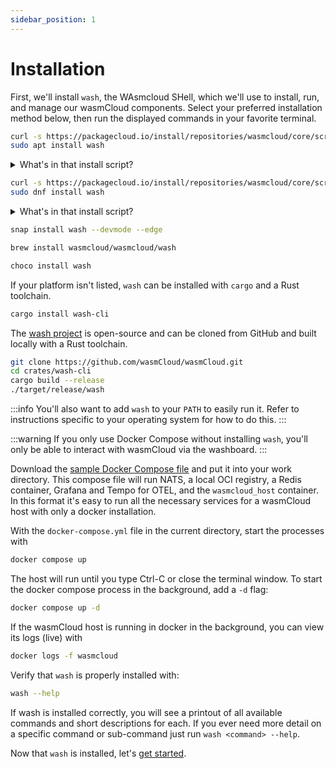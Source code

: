 ```yaml
---
sidebar_position: 1
---
```



# Installation

First, we'll install `wash`, the WAsmcloud SHell, which we'll use to
install, run, and manage our wasmCloud components.
Select your preferred installation method below, then run the displayed commands in your favorite terminal.

<Tabs queryString="os">
  <TabItem value="ubuntudebian" label="Ubuntu/Debian" default>

```bash
curl -s https://packagecloud.io/install/repositories/wasmcloud/core/script.deb.sh | sudo bash
sudo apt install wash
```

<details>
<summary>What's in that install script?</summary>
It is always a good idea to inspect scripts before piping them directly into `sudo bash`.

Below are the contents of `script.deb.sh` for your verification.

```bash
#!/bin/bash

unknown_os ()
{
  echo "Unfortunately, your operating system distribution and version are not supported by this script."
  echo
  echo "You can override the OS detection by setting os= and dist= prior to running this script."
  echo "You can find a list of supported OSes and distributions on our website: https://packagecloud.io/docs#os_distro_version"
  echo
  echo "For example, to force Ubuntu Trusty: os=ubuntu dist=trusty ./script.sh"
  echo
  echo "Please email support@packagecloud.io and let us know if you run into any issues."
  exit 1
}

gpg_check ()
{
  echo "Checking for gpg..."
  if command -v gpg > /dev/null; then
    echo "Detected gpg..."
  else
    echo "Installing gnupg for GPG verification..."
    apt-get install -y gnupg
    if [ "$?" -ne "0" ]; then
      echo "Unable to install GPG! Your base system has a problem; please check your default OS's package repositories because GPG should work."
      echo "Repository installation aborted."
      exit 1
    fi
  fi
}

curl_check ()
{
  echo "Checking for curl..."
  if command -v curl > /dev/null; then
    echo "Detected curl..."
  else
    echo "Installing curl..."
    apt-get install -q -y curl
    if [ "$?" -ne "0" ]; then
      echo "Unable to install curl! Your base system has a problem; please check your default OS's package repositories because curl should work."
      echo "Repository installation aborted."
      exit 1
    fi
  fi
}

install_debian_keyring ()
{
  if [ "${os,,}" = "debian" ]; then
    echo "Installing debian-archive-keyring which is needed for installing "
    echo "apt-transport-https on many Debian systems."
    apt-get install -y debian-archive-keyring &> /dev/null
  fi
}


detect_os ()
{
  if [[ ( -z "${os}" ) && ( -z "${dist}" ) ]]; then
    # some systems dont have lsb-release yet have the lsb_release binary and
    # vice-versa
    if [ -e /etc/lsb-release ]; then
      . /etc/lsb-release

      if [ "${ID}" = "raspbian" ]; then
        os=${ID}
        dist=`cut --delimiter='.' -f1 /etc/debian_version`
      else
        os=${DISTRIB_ID}
        dist=${DISTRIB_CODENAME}

        if [ -z "$dist" ]; then
          dist=${DISTRIB_RELEASE}
        fi
      fi

    elif [ `which lsb_release 2>/dev/null` ]; then
      dist=`lsb_release -c | cut -f2`
      os=`lsb_release -i | cut -f2 | awk '{ print tolower($1) }'`

    elif [ -e /etc/debian_version ]; then
      # some Debians have jessie/sid in their /etc/debian_version
      # while others have '6.0.7'
      os=`cat /etc/issue | head -1 | awk '{ print tolower($1) }'`
      if grep -q '/' /etc/debian_version; then
        dist=`cut --delimiter='/' -f1 /etc/debian_version`
      else
        dist=`cut --delimiter='.' -f1 /etc/debian_version`
      fi

    else
      unknown_os
    fi
  fi

  if [ -z "$dist" ]; then
    unknown_os
  fi

  # remove whitespace from OS and dist name
  os="${os// /}"
  dist="${dist// /}"

  echo "Detected operating system as $os/$dist."
}

detect_apt_version ()
{
  apt_version_full=`apt-get -v | head -1 | awk '{ print $2 }'`
  apt_version_major=`echo $apt_version_full | cut -d. -f1`
  apt_version_minor=`echo $apt_version_full | cut -d. -f2`
  apt_version_modified="${apt_version_major}${apt_version_minor}0"

  echo "Detected apt version as ${apt_version_full}"
}

main ()
{
  detect_os
  curl_check
  gpg_check
  detect_apt_version

  # Need to first run apt-get update so that apt-transport-https can be
  # installed
  echo -n "Running apt-get update... "
  apt-get update &> /dev/null
  echo "done."

  # Install the debian-archive-keyring package on debian systems so that
  # apt-transport-https can be installed next
  install_debian_keyring

  echo -n "Installing apt-transport-https... "
  apt-get install -y apt-transport-https &> /dev/null
  echo "done."


  gpg_key_url="https://packagecloud.io/wasmCloud/core/gpgkey"
  apt_config_url="https://packagecloud.io/install/repositories/wasmCloud/core/config_file.list?os=${os}&dist=${dist}&source=script"

  apt_source_path="/etc/apt/sources.list.d/wasmCloud_core.list"
  apt_keyrings_dir="/etc/apt/keyrings"
  if [ ! -d "$apt_keyrings_dir" ]; then
    mkdir -p "$apt_keyrings_dir"
  fi
  gpg_keyring_path="$apt_keyrings_dir/wasmCloud_core-archive-keyring.gpg"
    gpg_key_path_old="/etc/apt/trusted.gpg.d/wasmCloud_core.gpg"

  echo -n "Installing $apt_source_path..."

  # create an apt config file for this repository
  curl -sSf "${apt_config_url}" > $apt_source_path
  curl_exit_code=$?

  if [ "$curl_exit_code" = "22" ]; then
    echo
    echo
    echo -n "Unable to download repo config from: "
    echo "${apt_config_url}"
    echo
    echo "This usually happens if your operating system is not supported by "
    echo "packagecloud.io, or this script's OS detection failed."
    echo
    echo "You can override the OS detection by setting os= and dist= prior to running this script."
    echo "You can find a list of supported OSes and distributions on our website: https://packagecloud.io/docs#os_distro_version"
    echo
    echo "For example, to force Ubuntu Trusty: os=ubuntu dist=trusty ./script.sh"
    echo
    echo "If you are running a supported OS, please email support@packagecloud.io and report this."
    [ -e $apt_source_path ] && rm $apt_source_path
    exit 1
  elif [ "$curl_exit_code" = "35" -o "$curl_exit_code" = "60" ]; then
    echo "curl is unable to connect to packagecloud.io over TLS when running: "
    echo "    curl ${apt_config_url}"
    echo "This is usually due to one of two things:"
    echo
    echo " 1.) Missing CA root certificates (make sure the ca-certificates package is installed)"
    echo " 2.) An old version of libssl. Try upgrading libssl on your system to a more recent version"
    echo
    echo "Contact support@packagecloud.io with information about your system for help."
    [ -e $apt_source_path ] && rm $apt_source_path
    exit 1
  elif [ "$curl_exit_code" -gt "0" ]; then
    echo
    echo "Unable to run: "
    echo "    curl ${apt_config_url}"
    echo
    echo "Double check your curl installation and try again."
    [ -e $apt_source_path ] && rm $apt_source_path
    exit 1
  else
    echo "done."
  fi

  echo -n "Importing packagecloud gpg key... "
  # import the gpg key
  curl -fsSL "${gpg_key_url}" | gpg --dearmor > ${gpg_keyring_path}
  # grant 644 permisions to gpg keyring path
  chmod 0644 "${gpg_keyring_path}"

  # move gpg key to old path if apt version is older than 1.1
  if [ "${apt_version_modified}" -lt 110 ]; then
    # move to trusted.gpg.d

    mv ${gpg_keyring_path} ${gpg_key_path_old}
    # grant 644 permisions to gpg key path
    chmod 0644 "${gpg_key_path_old}"

    # deletes the keyrings directory if it is empty
    if ! ls -1qA $apt_keyrings_dir | grep -q .;then
      rm -r $apt_keyrings_dir
    fi
    echo "Packagecloud gpg key imported to ${gpg_key_path_old}"
  else
    echo "Packagecloud gpg key imported to ${gpg_keyring_path}"
  fi
  echo "done."

  echo -n "Running apt-get update... "
  # update apt on this system
  apt-get update &> /dev/null
  echo "done."

  echo
  echo "The repository is setup! You can now install packages."
}

main
```

</details>

  </TabItem>
  <TabItem value="fedora" label="Fedora">

```bash
curl -s https://packagecloud.io/install/repositories/wasmcloud/core/script.rpm.sh | sudo bash
sudo dnf install wash
```


<details>
<summary>What's in that install script?</summary>
It is always a good idea to inspect scripts before piping them directly into `sudo bash`. Below are the contents of `script.rpm.sh` for your verification.

```bash
#!/bin/bash

unknown_os ()
{
  echo "Unfortunately, your operating system distribution and version are not supported by this script."
  echo
  echo "You can override the OS detection by setting os= and dist= prior to running this script."
  echo "You can find a list of supported OSes and distributions on our website: https://packagecloud.io/docs#os_distro_version"
  echo
  echo "For example, to force CentOS 6: os=el dist=6 ./script.sh"
  echo
  echo "Please email support@packagecloud.io and let us know if you run into any issues."
  exit 1
}

curl_check ()
{
  echo "Checking for curl..."
  if command -v curl > /dev/null; then
    echo "Detected curl..."
  else
    echo "Installing curl..."
    yum install -d0 -e0 -y curl
  fi
}


detect_os ()
{
  if [[ ( -z "${os}" ) && ( -z "${dist}" ) ]]; then
    if [ -e /etc/os-release ]; then
      . /etc/os-release
      os=${ID}
      if [ "${os}" = "poky" ]; then
        dist=`echo ${VERSION_ID}`
      elif [ "${os}" = "sles" ]; then
        dist=`echo ${VERSION_ID}`
      elif [ "${os}" = "opensuse" ]; then
        dist=`echo ${VERSION_ID}`
      elif [ "${os}" = "opensuse-leap" ]; then
        os=opensuse
        dist=`echo ${VERSION_ID}`
      elif [ "${os}" = "amzn" ]; then
        dist=`echo ${VERSION_ID}`
      else
        dist=`echo ${VERSION_ID} | awk -F '.' '{ print $1 }'`
      fi

    elif [ `which lsb_release 2>/dev/null` ]; then
      # get major version (e.g. '5' or '6')
      dist=`lsb_release -r | cut -f2 | awk -F '.' '{ print $1 }'`

      # get os (e.g. 'centos', 'redhatenterpriseserver', etc)
      os=`lsb_release -i | cut -f2 | awk '{ print tolower($1) }'`

    elif [ -e /etc/oracle-release ]; then
      dist=`cut -f5 --delimiter=' ' /etc/oracle-release | awk -F '.' '{ print $1 }'`
      os='ol'

    elif [ -e /etc/fedora-release ]; then
      dist=`cut -f3 --delimiter=' ' /etc/fedora-release`
      os='fedora'

    elif [ -e /etc/redhat-release ]; then
      os_hint=`cat /etc/redhat-release  | awk '{ print tolower($1) }'`
      if [ "${os_hint}" = "centos" ]; then
        dist=`cat /etc/redhat-release | awk '{ print $3 }' | awk -F '.' '{ print $1 }'`
        os='centos'
      elif [ "${os_hint}" = "scientific" ]; then
        dist=`cat /etc/redhat-release | awk '{ print $4 }' | awk -F '.' '{ print $1 }'`
        os='scientific'
      else
        dist=`cat /etc/redhat-release  | awk '{ print tolower($7) }' | cut -f1 --delimiter='.'`
        os='redhatenterpriseserver'
      fi

    else
      aws=`grep -q Amazon /etc/issue`
      if [ "$?" = "0" ]; then
        dist='6'
        os='aws'
      else
        unknown_os
      fi
    fi
  fi

  if [[ ( -z "${os}" ) || ( -z "${dist}" ) ]]; then
    unknown_os
  fi

  # remove whitespace from OS and dist name
  os="${os// /}"
  dist="${dist// /}"

  echo "Detected operating system as ${os}/${dist}."

  if [[ "$os" = "ol"  ||  "$os" = "el" ]] && [ $(($dist)) \> 7 ]; then
    _skip_pygpgme=1
  else
    _skip_pygpgme=0
  fi
}

finalize_yum_repo ()
{
  if [ "$_skip_pygpgme" = 0 ]; then
    echo "Installing pygpgme to verify GPG signatures..."
    yum install -y pygpgme --disablerepo="${repo_config_name}"
    pypgpme_check=`rpm -qa | grep -qw pygpgme`
    if [ "$?" != "0" ]; then
      echo
      echo "WARNING: "
      echo "The pygpgme package could not be installed. This means GPG verification is not possible for any RPM installed on your system. "
      echo "To fix this, add a repository with pygpgme. Usualy, the EPEL repository for your system will have this. "
      echo "More information: https://fedoraproject.org/wiki/EPEL#How_can_I_use_these_extra_packages.3F"
      echo

      # set the repo_gpgcheck option to 0
      sed -i'' 's/repo_gpgcheck=1/repo_gpgcheck=0/' /etc/yum.repos.d/$repo_config_name.repo
    fi
  fi

  echo "Installing yum-utils..."
  yum install -y yum-utils --disablerepo="${repo_config_name}"
  yum_utils_check=`rpm -qa | grep -qw yum-utils`
  if [ "$?" != "0" ]; then
    echo
    echo "WARNING: "
    echo "The yum-utils package could not be installed. This means you may not be able to install source RPMs or use other yum features."
    echo
  fi

  echo "Generating yum cache for ${repo_config_name}..."
  yum -q makecache -y --disablerepo='*' --enablerepo="${repo_config_name}"

  echo "Generating yum cache for ${repo_config_name}-source..."
  yum -q makecache -y --disablerepo='*' --enablerepo="${repo_config_name}-source"
}

finalize_zypper_repo ()
{
  zypper --gpg-auto-import-keys refresh $repo_config_name
  zypper --gpg-auto-import-keys refresh $repo_config_name-source
}


main ()
{
  repo_config_name=wasmCloud_core
  detect_os
  curl_check


  yum_repo_config_url="https://packagecloud.io/install/repositories/wasmCloud/core/config_file.repo?os=${os}&dist=${dist}&source=script"

  if [ "${os}" = "sles" ] || [ "${os}" = "opensuse" ]; then
    yum_repo_path=/etc/zypp/repos.d/$repo_config_name.repo
  else
    yum_repo_path=/etc/yum.repos.d/$repo_config_name.repo
  fi

  echo "Downloading repository file: ${yum_repo_config_url}"

  curl -sSf "${yum_repo_config_url}" > $yum_repo_path
  curl_exit_code=$?

  if [ "$curl_exit_code" = "22" ]; then
    echo
    echo
    echo -n "Unable to download repo config from: "
    echo "${yum_repo_config_url}"
    echo
    echo "This usually happens if your operating system is not supported by "
    echo "packagecloud.io, or this script's OS detection failed."
    echo
    echo "You can override the OS detection by setting os= and dist= prior to running this script."
    echo "You can find a list of supported OSes and distributions on our website: https://packagecloud.io/docs#os_distro_version"
    echo
    echo "For example, to force CentOS 6: os=el dist=6 ./script.sh"
    echo
    echo "If you are running a supported OS, please email support@packagecloud.io and report this."
    [ -e $yum_repo_path ] && rm $yum_repo_path
    exit 1
  elif [ "$curl_exit_code" = "35" -o "$curl_exit_code" = "60" ]; then
    echo
    echo "curl is unable to connect to packagecloud.io over TLS when running: "
    echo "    curl ${yum_repo_config_url}"
    echo
    echo "This is usually due to one of two things:"
    echo
    echo " 1.) Missing CA root certificates (make sure the ca-certificates package is installed)"
    echo " 2.) An old version of libssl. Try upgrading libssl on your system to a more recent version"
    echo
    echo "Contact support@packagecloud.io with information about your system for help."
    [ -e $yum_repo_path ] && rm $yum_repo_path
    exit 1
  elif [ "$curl_exit_code" -gt "0" ]; then
    echo
    echo "Unable to run: "
    echo "    curl ${yum_repo_config_url}"
    echo
    echo "Double check your curl installation and try again."
    [ -e $yum_repo_path ] && rm $yum_repo_path
    exit 1
  else
    echo "done."
  fi


  if [ "${os}" = "sles" ] || [ "${os}" = "opensuse" ]; then
    finalize_zypper_repo
  else
    finalize_yum_repo
  fi

  echo
  echo "The repository is setup! You can now install packages."
}

main
```

</details>

  </TabItem>
  <TabItem value="snap" label="Snap">

```bash
snap install wash --devmode --edge
```

  </TabItem>
  <TabItem value="mac" label="MacOS">

```bash
brew install wasmcloud/wasmcloud/wash
```

  </TabItem>
  <TabItem value="windows" label="Windows">

```powershell
choco install wash
```

  </TabItem>
  <TabItem value="rust" label="Rust">

If your platform isn't listed, `wash` can be installed with `cargo` and a Rust toolchain.

```bash
cargo install wash-cli
```

  </TabItem>
  <TabItem value="source" label="Source">

The [wash project](https://github.com/wasmCloud/wasmCloud/tree/main/crates/wash-cli) is open-source and can be cloned from
GitHub and built locally with a Rust toolchain.

```bash
git clone https://github.com/wasmCloud/wasmCloud.git
cd crates/wash-cli
cargo build --release
./target/release/wash
```

:::info
You'll also want to add `wash` to your `PATH` to easily run it. Refer to instructions specific to
your operating system for how to do this.
:::

  </TabItem>
  <TabItem value="docker" label="Docker Compose">

:::warning
If you only use Docker Compose without installing `wash`, you'll only be able to interact with
wasmCloud via the washboard.
:::

Download the [sample Docker Compose
file](https://github.com/wasmCloud/wasmCloud/blob/main/examples/docker/docker-compose-full.yml) and put
it into your work directory. This compose file will run NATS, a local OCI registry, a Redis
container, Grafana and Tempo for OTEL, and the `wasmcloud_host` container. In this format it's easy
to run all the necessary services for a wasmCloud host with only a docker installation.

With the `docker-compose.yml` file in the current directory, start the processes with

```bash
docker compose up
```

The host will run until you type Ctrl-C or close the terminal window. To start the docker compose process in the background, add a `-d` flag:

```bash
docker compose up -d
```

If the wasmCloud host is running in docker in the background, you can view its logs (live) with

```bash
docker logs -f wasmcloud
```

  </TabItem>
</Tabs>

Verify that `wash` is properly installed with:

```bash
wash --help
```

If wash is installed correctly, you will see a printout of all available commands and short descriptions for each.
If you ever need more detail on a specific command or sub-command just run `wash <command> --help`.

Now that `wash` is installed, let's [get started](/docs/tour/hello-world).
